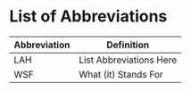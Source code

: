 # List of Abbreviations {.unnumbered}

| Abbreviation | Definition               |
|--------------|--------------------------|
| LAH          | List Abbreviations Here  |
| WSF          | What (it) Stands For     |
